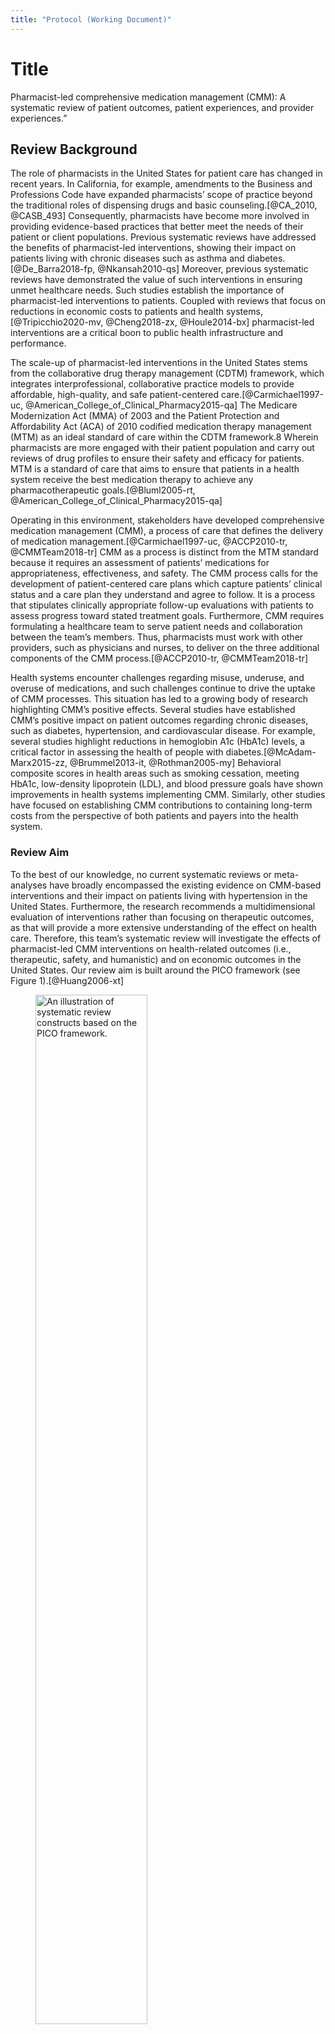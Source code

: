 ```yaml
---
title: "Protocol (Working Document)"
---
```


# Title

Pharmacist-led comprehensive medication management (CMM): A systematic review of patient outcomes, patient experiences, and provider experiences."

## Review Background

The role of pharmacists in the United States for patient care has changed in recent years. In California, for example, amendments to the  Business and Professions Code have expanded pharmacists' scope of practice beyond the traditional roles of dispensing drugs and basic counseling.[@CA_2010, @CASB_493] Consequently, pharmacists have become more involved in providing evidence-based practices that better meet the needs of their patient or client populations. Previous systematic reviews have addressed the benefits of pharmacist-led interventions, showing their impact on patients living with chronic diseases such as asthma and diabetes.[@De_Barra2018-fp, @Nkansah2010-qs] Moreover, previous systematic reviews have demonstrated the value of such interventions in ensuring unmet healthcare needs. Such studies establish the importance of pharmacist-led interventions to patients. Coupled with reviews that focus on reductions in economic costs to patients and health systems,[@Tripicchio2020-mv, @Cheng2018-zx, @Houle2014-bx] pharmacist-led interventions are a critical boon to public health infrastructure and performance.

The scale-up of pharmacist-led interventions in the United States stems from the collaborative drug therapy management (CDTM) framework, which integrates interprofessional, collaborative practice models to provide affordable, high-quality, and safe patient-centered care.[@Carmichael1997-uc, @American_College_of_Clinical_Pharmacy2015-qa] The Medicare Modernization Act (MMA) of 2003 and the Patient Protection and Affordability Act (ACA) of 2010 codified medication therapy management (MTM) as an ideal standard of care within the CDTM framework.8 Wherein pharmacists are more engaged with their patient population and carry out reviews of drug profiles to ensure their safety and efficacy for patients. MTM is a standard of care that aims to ensure that patients in a health system receive the best medication therapy to achieve any pharmacotherapeutic goals.[@Bluml2005-rt, @American_College_of_Clinical_Pharmacy2015-qa]

Operating in this environment, stakeholders have developed comprehensive medication management (CMM), a process of care that defines the delivery of medication management.[@Carmichael1997-uc, @ACCP2010-tr, @CMMTeam2018-tr] CMM as a process is distinct from the MTM standard because it requires an assessment of patients' medications for appropriateness, effectiveness, and safety. The CMM process calls for the development of patient-centered care plans which capture patients' clinical status and a care plan they understand and agree to follow. It is a process that stipulates clinically appropriate follow-up evaluations with patients to assess progress toward stated treatment goals. Furthermore, CMM requires formulating a healthcare team to serve patient needs and collaboration between the team’s members. Thus, pharmacists must work with other providers, such as physicians and nurses, to deliver on the three additional components of the CMM process.[@ACCP2010-tr, @CMMTeam2018-tr]

Health systems encounter challenges regarding misuse, underuse, and overuse of medications, and such challenges continue to drive the uptake of CMM processes. This situation has led to a growing body of research highlighting CMM’s positive effects. Several studies have established CMM’s positive impact on patient outcomes regarding chronic diseases, such as diabetes, hypertension, and cardiovascular disease. For example, several studies highlight reductions in hemoglobin A1c (HbA1c) levels, a critical factor in assessing the health of people with diabetes.[@McAdam-Marx2015-zz, @Brummel2013-it, @Rothman2005-my] Behavioral composite scores in health areas such as smoking cessation, meeting HbA1c,  low-density lipoprotein (LDL), and blood pressure goals have shown improvements in health systems implementing CMM. Similarly, other studies have focused on establishing CMM contributions to containing long-term costs from the perspective of both patients and payers into the health system. 

### Review Aim

To the best of our knowledge, no current systematic reviews or meta-analyses have broadly encompassed the existing evidence on CMM-based interventions and their impact on patients living with hypertension in the United States. Furthermore, the research recommends a multidimensional evaluation of interventions rather than focusing on therapeutic outcomes, as that will provide a more extensive understanding of the effect on health care. Therefore, this team’s systematic review will investigate the effects of pharmacist-led CMM interventions on health-related outcomes (i.e., therapeutic, safety, and humanistic) and on economic outcomes in the United States. Our review aim is built around the PICO framework (see Figure 1).[@Huang2006-xt]

![An illustration of systematic review constructs based on the PICO framework.](images/fig01pico2.png){fig-align="center" width=65%}

### Description of Condition

This review covers one health condition, high blood pressure or essential hypertension. The patient population receiving CMM services varies in terms of healthcare setting (e.g., ambulatory care, hospital inpatient, or community care) and demographic characteristics (e.g., gender, income level, or age). Furthermore, the population of providers offering CMM services also varies in terms of setting (e.g., community or hospital pharmacy) and provider characteristics (e.g., clinical pharmacists or community pharmacists).  

### Description of the Intervention

Pharmacist-led direct patient interventions serve as a mechanism to close the gap between base practice and usual care. Medication Therapy Management (MTM) is the language adopted by the Centers for Medicare and Medicaid Services (CMS) and incorporated in the 2003 Medicare Part D statutes to offer a baseline standard of care and to contextualize the dynamic relationship between pharmacists and prescribers. MTM aims to ensure patients receive the best medication therapy to achieve their pharmacological goals. CMM emerged from the language of MTM. It is a care process that goes beyond the basics outlined via MTM. CMM ensures that patients receive a comprehensive review of their medication, and the review establishes the medication regimen to be safe, effective, and appropriate. CMM contains four critical components. Firstly, a healthcare team acts collaboratively to provide direct care to patients. Secondly, there is the development of a patient-centered care plan which receives patient approval, agreement, and active participation. The CMM demands assessing patient clinical status for all medications and unique health problems. Finally, the patient is offered a clinically appropriate follow-up to assess progress toward treatment goals (see Figure 2).


### How a CMM Intervention Might Work

The novelty of pharmacist-led CMM interventions means there will be some variation in implementation. The standard of care defined by MTM may also confuse how interventions are documented in the literature. For example, MTM, as defined in Medicare Part D, may be implemented without dispensing any medication or product. It does not require an assessment of a patient's clinical status and a review of all medications. MTM also does not demand the action of a collaborative team in the process. Researchers may also not use the language of CMM when characterizing or documenting an intervention. Similarly, the needs of patient populations, a health system's infrastructure, and other factors may produce interventions that are a hodge-podge of CMM components. Therefore, this review will contain the added step of certifying described interventions as following the CMM process defined above (see Figure 2).[@CMMTeam2018-tr]

![An illustration of the CMM process as denoted by ACCP et al. (2018)](images/fig02cmmproc.svg){fig-align="center" width=85%}

### Why This Review is Important

Historically, the role of pharmacists has centered on dispensing services. However, the CDTM framework has expanded pharmacists' role, making them integral to patient-centered care. Coupled with existing health system challenges such as the misuse, underuse, and overuse of medication, stakeholders, see CMM as critical to providing positive clinical, economic, and humanistic outcomes. Previous systematic reviews had covered the issue of pharmacist-led interventions, such as de Barra et al. (2018)[@De_Barra2018-fp] and its predecessor Nkansah et al. (2010).[@Nkansah2010-qs] Both reviews highlighted the value of such interventions when it came to several chronic conditions affecting the patient health outcomes. Other systematic reviews focused on pharmacist-led interventions and have centered on providing evidence for the positive effects on payers, such as private sector insurers and governments. However, there needs to be more studies cataloging and summarizing CMM specifically. In our search, we came across one CMM-specific narrative review. However, the study team was concerned with developing a framework to conceptualize how CMM implementation can financially benefit health plans and primary care delivery systems.7 To the best of our knowledge, this review will highlight the extent to which CMM is used in caring for patients with hypertension. In addition to the therapeutic, safety and humanistic outcomes experienced by patients, this review will also examine the economic outcomes of CMM use for patients with hypertension.

## Review Methods

### Criteria for Including Studies

To be included in the systematic review, retrieved manuscripts, and reported studies must meet the following criteria:

1.    The reviewed manuscript must document evidence of CMM intervention. We acknowledge that researchers and health systems deploying interventions in target populations may use terminology different from CMM processes as defined by the ACCP. However, there should be discernible evidence of distinct intervention components that point to a CMM-style intervention.

2.    Manuscripts must have a target population of people living with hypertension or at risk for hypertension or pharmacists providing direct care to populations with hypertension.

3.    Manuscripts must report on patient-related therapeutic, safety, or humanistic outcomes or manuscripts must cover economic outcome measures related to the implementation of CMM.

4.    Manuscripts must be published in English (or a serviceable English translation must be available).

5.    Manuscripts must detail the following types of studies, randomized controlled trials, clinical trials, observational studies (such as cohort or case studies), and sensitivity studies. We will exclude the following types of citations or manuscripts, systematic reviews, meta-analyses, books, book chapters, bibliographies, dissertations, lectures, conference abstracts, book reviews, news articles, theses, study protocols (without study data), registered clinical trials (without study data), and clinical drug trials. 

6. Manuscript must detail studies conducted in the United States (i.e., all 50 states and territories).

7. Manuscripts must be published from 2010 onwards.

### Search Methods for Identifying Studies

#### Primary Databases

We will conduct systematic searches in the following electronic health-related databases through December 16, 2022. Databases to be searched include:

-   The National Library of Medicine’s (NLM) bibliographic database, MEDLINE. This database indexes journal articles and other published material in the life sciences with a concentration on biomedicine. Using PubMed as the search interface, we will employ board searches of Medical Subject Headings (MeSH) (2010 to 2022).

-   The Cochrane Library is a collection of databases focused on several healthcare specialties. Relevant databases include the Cochrane Database of Systematic Reviews (CDSR), Cochrane Central Register of Controlled Trials (CENTRAL), Cochrane Methodology Register (CMR), Database of Abstracts of Reviews of Effects (DARE), Health Technology Assessment Database (HTA), and NHS Economic Evaluation Database (EED). We will employ the Wiley Online Library interface.

-   The Cumulative Index to Nursing and Allied Health Literature (CINAHL) indexes journal articles and manuscripts published in English-language and selected other languages, concentrating on nursing, allied health, biomedicine, and healthcare. We will employ the EBSCO interface.

-   Embase is a biomedical database employing Emtree to create deep biomedical indexing or published research. We will use Ovid as the search interface. 


#### Secondary Databases and Grey Literature

In addition to the primary databases listed above, we will hand search the reference lists of the systematic reviews, meta-analyses, and review articles to identify references that our electronic database search missed.

### Reference Management and Screening

#### Reference Management

Study selection will begin with eliminating duplicate references found in the various databases. The review team will use Zotero to curate and catalog extracted references to form our analytic corpus.[@CHNM-zt]. Zotero, offers a powerful de-duplication feature, allowing the team to identify and consolidate duplicates from across multiple databases. After consolidating duplicates, the remaining references will be moved on to the initial step of title and abstract screening.

#### Screening and Data Extraction Platform

The team will rely on the Sysrev Platform, to conduct the Title/Abstract screening, Full-text screening and Data extraction steps of this systematic review.[@Insilica2023-aw, @Bozada2021-no, @Van_der_Mierden2019-gx] Sysrev accessed via their website (<https://www.sysrev.com>), is a web-based tool that combines systematic evidence review (SER) methods with other data workflows, including generalized data curation, education, and workflows involving collaboration between humans and between humans and machines for evaluation of digital documents or corpuses. Sysrev provides a mechanism for conducting all the required systematic mapping objectives of this protocol, including title and abstract screening, full-text screening and data extraction and preliminary analysis. The platform incorporates some machine learning and natural language processing algorithms to sort articles according to inputted inclusion or exclusion criteria. The Sysrev Platform also helps to reduce the effects of selection bias during evaluation of materials for inclusion. The members of the coding team are assigned citations/ references to review at random, while using the Platform. Members of the coding team are also blinded from labels and coding results produced by their colleagues during the process.  Finally, there is evidence of the Sysrev Platform's robustness as a tool for data extraction given it has been used in peer-reviewed publications to screen manuscripts, facilitate study selection and extract relevant data.[@Van_der_Mierden2019-gx, @Rana2021-hd, @Mahalingasivam2021-wb]

#### Reviewer Training and concordance)

Once the corpus of citations and references is complete (i.e., extracted from select databases), we will begin screening for inclusion using the Sysrev Platform. The process begins with training the screening and data extraction team. The team consists of six individuals. After detailed review of the study protocol and using subsample of citations taken at random from the corpus (i.e., at least 10% or the corpus), the team members will code the articles for inclusion. The Sysrev Platform, will assign citations/references to the project team, at random ensuring that each citation/reference is independently coded twice. The Sysrev Platform also provides an assessment of concordance between the reviewers based on coding patterns. The degree of agreement between reviewers provided as a percentage, will The training will also serve as means to get the team members familiar with the Sysrev Platform.


#### Title and Abstract Screening

Once training is complete, we will then move to screening of the corpus using the criteria for including references (see Section 2.1 above). Using random sampling, the corpus will be divided into three chunks with each pair of coders tackling one chunk. Withing Sysrev, our chosen platform, there will have to be agreement between a coding pair to move a citation to the next stage of the process (i.e., Full-text screening). We will resolve conflicts based on discussion, with the final decision and approval left up to the project leads (i.e., SAB and NB). On completion, coding results will be exported as a spreadsheet, for review.

```{=html}
<div id="observablehq-titabs-9175b58d" align="center"></div>
<p style="text-align:center;">Credit: <a href="https://observablehq.com/d/05ce756c1f9ad887">Systematic Review (SR) Screening Flowcharts by Seyram Butame</a></p>

<link rel="stylesheet" href="https://cdn.jsdelivr.net/npm/@observablehq/inspector@5/dist/inspector.css">
<script type="module">
import {Runtime, Inspector} from "https://cdn.jsdelivr.net/npm/@observablehq/runtime@5/dist/runtime.js";
import define from "https://api.observablehq.com/d/05ce756c1f9ad887.js?v=3";
new Runtime().module(define, name => {
  if (name === "titabs") return new Inspector(document.querySelector("#observablehq-titabs-9175b58d"));
});
</script>
```
  
  
#### Full-Text Screening

With a narrower corpus produced from initial screening, the team will review full-text manuscripts using the criteria for inclusion defined above (Section 2.1). Again using a random sample approach, this new corpus will be divided into three chunks with each pair of coders tackling one chunk, via Sysrev. As with title and abstract screening, there will have to be agreement between a coding pair to move the citation (and manuscript) to the next stage of the process (i.e., Data extraction). As with the previous stage, we willr eovle conflicts based on discussion between coders, with final decision and approval left up to the project leads. Manuscripts approved for data-extraction are then moved to the next stage in the systematic review.


```{=html}

<div id="observablehq-fulltxt-9175b58d" align="center"></div>
<p style="text-align:center;">Credit: <a href="https://observablehq.com/d/05ce756c1f9ad887">Systematic Review (SR) Screening Flowcharts by Seyram Butame</a></p>

<link rel="stylesheet" href="https://cdn.jsdelivr.net/npm/@observablehq/inspector@5/dist/inspector.css">
<script type="module">
import {Runtime, Inspector} from "https://cdn.jsdelivr.net/npm/@observablehq/runtime@5/dist/runtime.js";
import define from "https://api.observablehq.com/d/05ce756c1f9ad887.js?v=3";
new Runtime().module(define, name => {
  if (name === "fulltxt") return new Inspector(document.querySelector("#observablehq-fulltxt-9175b58d"));
});
</script>

```
  
### Data Extraction

We will index included studies according to the health-related (i.e., therapeutic, safety, humanistic) and economic outcome areas. The review team will then extract data from the included studies. We will use an extraction form developed *a priori* and based on the generalized data extraction form developed by The Cochrane Collaboration and published in the *Cochrane Handbook for Systematic Reviews of Interventions*.[@Li2022-ch, @cochrane2023-tp] The form was developed and reviewed by a project lead (i.e., SAB) and is minimize variability. As with title/abstract and full-text screening, the team will use the Sysrev Platform. Data extraction will include the following categories:

-   Study Characteristics (e.g., study design, setting, disease state, the hierarchy of outcomes)
Intervention Characteristics (e.g., CMM components/constructs).

-   Patient characteristics (e.g., age, gender, type of health insurance).

-   Pharmacist (or health provider team) characteristics (e.g., community pharmacist, ambulatory pharmacist, provider qualifications).

-   Study outcomes (i.e., the therapeutic, safety, humanistic and economic outcomes resulting from CMM implementation are ranked from favorable to not favorable).

#### Hierarchy of Study Outcomes (Quality Assessment)

We anticipate that studies will report health-related and economic outcomes. To summarize results systematically, the data extraction team will use the following categories (based on the approach adopted by Chilsom-Burn and colleagues):

1.    Favorable -- Study outcomes with a p-value less than 0.05, indicating statistically significant positive changes due to the implementation of CMM.

2.    Not Favorable -- Study outcomes with a p-value less than 0.05, indicating statistically significant negative changes due to the implementation of CMM.

3.    Mixed -- Study outcomes are positive for one or more of the reported study outcomes but negative for one or more of the other reported study outcomes.

4.    No effect -- Study outcomes demonstrate no statistically significant changes in either direction (indicated by a p-value of 0.05). 

5.   Unclear -- The nature of the study outcomes is unclear, given the data and information provided in the manuscript.

With the novelty of CMM interventions and the lack of a systematic summary of existing studies, we propose creating a hierarchy of outcomes based on the hierarchy developed by the Agency for Health Research and Quality (AHRQ).

1.    Level 1 -- Clinical, quality of life outcomes (e.g., morbidity, mortality, adverse events, deaths prevented, intervention net benefits).

2.   Level 2 -- Surrogate outcomes or intermediate outcomes (e.g., laboratory results, blood pressure measurements).

3.    Level 3 -- Other measurable variables (e.g., knowledge of medication, disease status, or intervention).

4.    Level 4 -- Other relevant variables (e.g., patient satisfaction, provider experiences).


### Data Synthesis and Analysis

Following data extraction, we will use Stata statistical software, version 14, to report summary statistics for all the studies we include in our systematic review. We will group studies by outcome area (i.e., therapeutic, safety, humanistic, and economic outcomes). Where appropriate, we will present summary statistics. Where the selected studies report results in multiple outcome areas, we will include the study data in the analysis of each relevant area. For instance, if a study reports blood pressure measures and adverse events prevented per dollar spent on CMM intervention, the study will be reported in both the therapeutic and economic analyses portions of this systematic review. Finally, we will calculate Pearson’s coefficient to evaluate the interrater reliability of the reviewer and data extraction teams.



